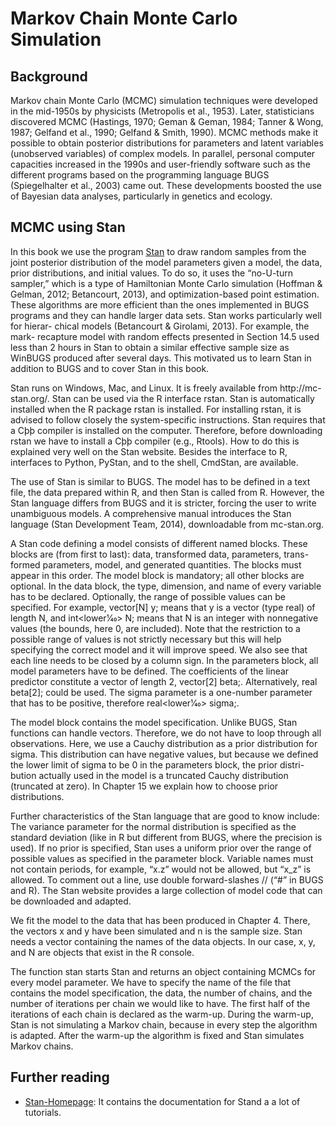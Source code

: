 # Markov Chain Monte Carlo Simulation {#mcmc}

## Background
Markov chain Monte Carlo (MCMC) simulation techniques were developed in the mid-1950s by physicists (Metropolis et al., 1953). Later, statisticians discovered MCMC (Hastings, 1970; Geman & Geman, 1984; Tanner & Wong, 1987; Gelfand et al., 1990; Gelfand & Smith, 1990). MCMC methods make it possible to obtain posterior distributions for parameters and latent variables (unobserved variables) of complex models. In parallel, personal computer capacities increased in the 1990s and user-friendly software such as the different programs based on the programming language BUGS (Spiegelhalter et al., 2003) came out. These developments boosted the use of Bayesian data analyses, particularly in genetics and ecology.


## MCMC using Stan
In this book we use the program [Stan](http://mc-stan.org) to draw random samples from the joint posterior distribution of the model parameters given a model, the data, prior distributions, and initial values. To do so, it uses the “no-U-turn sampler,” which is a type of Hamiltonian Monte Carlo simulation (Hoffman & Gelman, 2012; Betancourt, 2013), and optimization-based point estimation. These algorithms are more efficient than the ones implemented in BUGS programs and they can handle larger data sets. Stan works particularly well for hierar- chical models (Betancourt & Girolami, 2013). For example, the mark- recapture model with random effects presented in Section 14.5 used less than 2 hours in Stan to obtain a similar effective sample size as WinBUGS produced after several days. This motivated us to learn Stan in addition to BUGS and to cover Stan in this book.

Stan runs on Windows, Mac, and Linux. It is freely available from http://mc-stan.org/. Stan can be used via the R interface rstan. Stan is automatically installed when the R package rstan is installed. For installing rstan, it is advised to follow closely the system-specific instructions. Stan requires that a Cþþ compiler is installed on the computer. Therefore, before downloading rstan we have to install a Cþþ compiler (e.g., Rtools). How to do this is explained very well on the Stan website. Besides the interface to R, interfaces to Python, PyStan, and to the shell, CmdStan, are available.

The use of Stan is similar to BUGS. The model has to be defined in a text file, the data prepared within R, and then Stan is called from R. However, the Stan language differs from BUGS and it is stricter, forcing the user to write unambiguous models. A comprehensive manual introduces the Stan language (Stan Development Team, 2014), downloadable from mc-stan.org.

A Stan code defining a model consists of different named blocks. These blocks are (from first to last): data, transformed data, parameters, trans- formed parameters, model, and generated quantities. The blocks must appear in this order. The model block is mandatory; all other blocks are optional. In the data block, the type, dimension, and name of every variable has to be declared. Optionally, the range of possible values can be specified. For example, vector[N] y; means that y is a vector (type real) of length N, and int<lower1⁄40> N; means that N is an integer with nonnegative values (the bounds, here 0, are included). Note that the restriction to a possible range of values is not strictly necessary but this will help specifying the correct model and it will improve speed. We also see that each line needs to be closed by a column sign. In the parameters block, all model parameters have to be defined. The coefficients of the linear predictor constitute a vector of length 2, vector[2] beta;. Alternatively, real beta[2]; could be used. The sigma parameter is a one-number parameter that has to be positive, therefore real<lower1⁄40> sigma;.

The model block contains the model specification. Unlike BUGS, Stan functions can handle vectors. Therefore, we do not have to loop through all observations. Here, we use a Cauchy distribution as a prior distribution for sigma. This distribution can have negative values, but because we defined the lower limit of sigma to be 0 in the parameters block, the prior distri- bution actually used in the model is a truncated Cauchy distribution (truncated at zero). In Chapter 15 we explain how to choose prior distributions.

Further characteristics of the Stan language that are good to know include: The variance parameter for the normal distribution is specified as the standard deviation (like in R but different from BUGS, where the precision is used). If no prior is specified, Stan uses a uniform prior over the range of possible values as specified in the parameter block. Variable names must not contain periods, for example, “x.z” would not be allowed, but “x_z” is allowed. To comment out a line, use double forward-slashes // (“#” in BUGS and R). The Stan website provides a large collection of model code that can be downloaded and adapted.

We fit the model to the data that has been produced in Chapter 4. There, the vectors x and y have been simulated and n is the sample size. Stan needs a vector containing the names of the data objects. In our case, x, y, and N are objects that exist in the R console.

The function stan starts Stan and returns an object containing MCMCs for every model parameter. We have to specify the name of the file that contains the model specification, the data, the number of chains, and the number of iterations per chain we would like to have. The first half of the iterations of each chain is declared as the warm-up. During the warm-up, Stan is not simulating a Markov chain, because in every step the algorithm is adapted. After the warm-up the algorithm is fixed and Stan simulates Markov chains.

## Further reading {-}
- [Stan-Homepage](http://mc-stan.org): It contains the documentation for Stand a a lot of tutorials.





